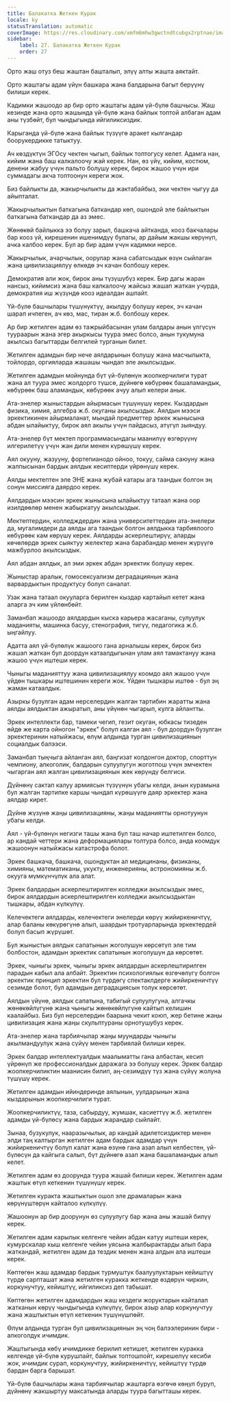 ```yaml
---
title: Балакатка Жеткен Курак
locale: ky
statusTranslation: automatic
coverImage: https://res.cloudinary.com/xmfm6mhw3gwctndtcubgx2rptnae/image/upload/v1740337243/small_cover_educacion_fundamental_a051170f1c.webp
sidebar:
    label: 27. Балакатка Жеткен Курак
    order: 27
---
```

Орто жаш отуз беш жаштан башталып, элүү алты жашта аяктайт.

Орто жаштагы адам үйүн башкара жана балдарына багыт берүүнү билиши керек.

Кадимки жашоодо ар бир орто жаштагы адам үй-бүлө башчысы. Жаш кезинде жана орто жашында үй-бүлө жана байлык топтой албаган адам аны түзбөйт, бул чындыгында ийгиликсиздик.

Карыганда үй-бүлө жана байлык түзүүгө аракет кылгандар боорукердикке татыктуу.

Ач көздүктүн ЭГОсу чектен чыгып, байлык топтогусу келет. Адамга нан, кийим жана баш калкалоочу жай керек. Нан, өз үйү, кийим, костюм, денени жабуу үчүн пальто болушу керек, бирок жашоо үчүн ири суммадагы акча топтоонун кереги жок.

Биз байлыкты да, жакырчылыкты да жактабайбыз, эки чектен чыгуу да айыпталат.

Жакырчылыктын баткагына баткандар көп, ошондой эле байлыктын баткагына баткандар да аз эмес.

Жөнөкөй байлыкка ээ болуу зарыл, башкача айтканда, кооз бакчалары бар кооз үй, кирешенин ишенимдүү булагы, ар дайым жакшы көрүнүп, ачка калбоо керек. Бул ар бир адам үчүн кадимки нерсе.

Жакырчылык, ачарчылык, оорулар жана сабатсыздык өзүн сыйлаган жана цивилизациялуу өлкөдө эч качан болбошу керек.

Демократия али жок, бирок аны түзүшүбүз керек. Бир дагы жаран нансыз, кийимсиз жана баш калкалоочу жайсыз жашап жаткан учурда, демократия иш жүзүндө кооз идеалдан ашпайт.

Үй-бүлө башчылары түшүнүктүү, акылдуу болушу керек, эч качан шарап ичпеген, ач көз, мас, тиран ж.б. болбошу керек.

Ар бир жетилген адам өз тажрыйбасынан улам балдары анын үлгүсүн туураарын жана эгер акыркысы туура эмес болсо, анын тукумуна акылсыз багыттарды белгилей турганын билет.

Жетилген адамдын бир нече аялдарынын болушу жана масчылыкта, тойлордо, оргияларда жашашы чындап эле акылсыздык.

Жетилген адамдын мойнунда бүт үй-бүлөнүн жоопкерчилиги турат жана ал туура эмес жолдорго түшсө, дүйнөгө көбүрөөк башаламандык, көбүрөөк баш аламандык, көбүрөөк ачуу алып келери анык.

Ата-энелер жыныстардын айырмасын түшүнүшү керек. Кыздардын физика, химия, алгебра ж.б. окуганы акылсыздык. Аялдын мээси эркектикинен айырмаланат, мындай предметтер эркек жынысына абдан ылайыктуу, бирок аял акылы үчүн пайдасыз, атүгүл зыяндуу.

Ата-энелер бүт мектеп программасындагы маанилүү өзгөрүүнү илгерилетүү үчүн жан дили менен күрөшүшү керек.

Аял окууну, жазууну, фортепианодо ойноо, токуу, сайма саюуну жана жалпысынан бардык аялдык кесиптерди үйрөнүшү керек.

Аялды мектептен эле ЭНЕ жана жубай катары ага таандык болгон эң сонун миссияга даярдоо керек.

Аялдардын мээсин эркек жынысына ылайыктуу татаал жана оор изилдөөлөр менен жабыркатуу акылсыздык.

Мектептердин, колледждердин жана университеттердин ата-энелери да, мугалимдери да аялды ага таандык болгон аялдыкка тарбиялоого көбүрөөк кам көрүшү керек. Аялдарды аскерлештирүү, аларды көчөлөрдө эркек сыяктуу желектер жана барабандар менен жүрүүгө мажбурлоо акылсыздык.

Аял абдан аялдык, ал эми эркек абдан эркектик болушу керек.

Жыныстар аралык, гомосексуализм деградациянын жана варвардыктын продуктусу болуп саналат.

Узак жана татаал окууларга берилген кыздар картайып кетет жана аларга эч ким үйлөнбөйт.

Заманбап жашоодо аялдардын кыска карьера жасаганы, сулуулук маданияты, машинка басуу, стенография, тигүү, педагогика ж.б. ыңгайлуу.

Адатта аял үй-бүлөлүк жашоого гана арналышы керек, бирок биз жашап жаткан бул доордун катаалдыгынан улам аял тамактануу жана жашоо үчүн иштеши керек.

Чыныгы маданияттуу жана цивилизациялуу коомдо аял жашоо үчүн үйдөн тышкары иштешинин кереги жок. Үйдөн тышкары иштөө - бул эң жаман катаалдык.

Азыркы бузулган адам нерселердин жалган тартибин жаратты жана аялды аялдыктан ажыратып, аны үйүнөн чыгарып, кулга айлантты.

Эркек интеллекти бар, тамеки чегип, гезит окуган, юбкасы тизеден өйдө же карта ойногон "эркек" болуп калган аял - бул доордун бузулган эркектеринин натыйжасы, өлүм алдында турган цивилизациянын социалдык балээси.

Заманбап тыңчыга айланган аял, баңгизат колдонгон доктор, спорттун чемпиону, алкоголик, балдарын сулуулугун жоготпош үчүн эмчектен чыгарган аял жалган цивилизациянын жек көрүндү белгиси.

Дүйнөнү сактап калуу армиясын түзүүнүн убагы келди, анын курамына бул жалган тартипке каршы чындап күрөшүүгө даяр эркектер жана аялдар кирет.

Дүйнө жүзүнө жаңы цивилизацияны, жаңы маданиятты орнотуунун убагы келди.

Аял - үй-бүлөнүн негизги ташы жана бул таш начар иштетилген болсо, ар кандай четтери жана деформациялары толтура болсо, анда коомдук жашоонун натыйжасы катастрофа болот.

Эркек башкача, башкача, ошондуктан ал медицинаны, физиканы, химияны, математиканы, укукту, инженерияны, астрономияны ж.б. окууга мүмкүнчүлүк ала алат.

Эркек балдардын аскерлештирилген колледжи акылсыздык эмес, бирок аялдардын аскерлештирилген колледжи акылсыздыктан тышкары, абдан күлкүлүү.

Келечектеги аялдарды, келечектеги энелерди көрүү жийиркеничтүү, алар баланы көкүрөгүнө алып, шаардын тротуарларында эркектердей болуп басып жүрүшөт.

Бул жыныстын аялдык сапатынын жоголушун көрсөтүп эле тим болбостон, адамдын эркектик сапатынын жоголушун да көрсөтөт.

Эркек, чыныгы эркек, чыныгы эркек аялдардын аскерлештирилген парадын кабыл ала албайт. Эркектин психологиялык өзгөчөлүгү болгон эркектик принцип эркектин бул түрдөгү спектаклдерге жийиркеничтүү сезимде болот, бул адамдын деградациясын толук көрсөтөт.

Аялдын үйүнө, аялдык сапатына, табигый сулуулугуна, алгачкы жөнөкөйлүгүнө жана чыныгы жөнөкөйлүгүнө кайтып келишин каалайбыз. Биз бул нерселердин баарына чекит коюп, жер бетине жаңы цивилизация жана жаңы скульптураны орнотушубуз керек.

Ата-энелер жана тарбиячылар жаңы муундарды чыныгы акылмандуулук жана сүйүү менен тарбиялай билиши керек.

Эркек балдар интеллектуалдык маалыматты гана албастан, кесип үйрөнүп же профессионалдык даражага ээ болушу керек. Эркек балдар жоопкерчиликтин маанисин билип, аң-сезимдүү түз жана сүйүү жолуна түшүшү керек.

Жетилген адамдын ийиндеринде аялынын, уулдарынын жана кыздарынын жоопкерчилиги турат.

Жоопкерчиликтүү, таза, сабырдуу, жумшак, касиеттүү ж.б. жетилген адамды үй-бүлөсү жана бардык жарандар сыйлайт.

Зынаа, бузукулук, нааразычылык, ар кандай адилетсиздиктер менен элди таң калтырган жетилген адам бардык адамдар үчүн жийиркеничтүү болуп калат жана өзүнө гана азап алып келбестен, үй-бүлөсүн да кайгыга салып, бүт дүйнөгө азап жана башаламандык алып келет.

Жетилген адам өз доорунда туура жашай билиши керек. Жетилген адам жаштык өтүп кеткенин түшүнүшү керек.

Жетилген куракта жаштыктын ошол эле драмаларын жана көрүнүштөрүн кайталоо күлкүлүү.

Жашоонун ар бир доорунун өз сулуулугу бар жана аны жашай билүү керек.

Жетилген адам карылык келгенге чейин абдан катуу иштеши керек, кумурскалар кыш келгенге чейин уясына жалбырактарды алып бара жаткандай, жетилген адам да тездик менен жана алдын ала иштеши керек.

Көптөгөн жаш адамдар бардык турмуштук баалуулуктарын кейиштүү түрдө сарпташат жана жетилген куракка жеткенде өздөрүн чиркин, коркунучтуу, кейиштүү, ийгиликсиз деп табышат.

Көптөгөн жетилген адамдардын жаш кездеги жоруктарын кайталап жатканын көрүү чындыгында күлкүлүү, бирок азыр алар коркунучтуу жана жаштыктын өтүп кеткенин түшүнүшпөйт.

Өлүм алдында турган бул цивилизациянын эң чоң балээлеринин бири - алкоголдук ичимдик.

Жаштыгында көбү ичимдикке берилип кетишет, жетилген куракка келгенде үй-бүлө курушпайт, байлык топтошпойт, кирешелүү кесиби жок, ичимдик сурап, коркунучтуу, жийиркеничтүү, кейиштүү түрдө бардан барга барышат.

Үй-бүлө башчылары жана тарбиячылар жаштарга өзгөчө көңүл буруп, дүйнөнү жакшыртуу максатында аларды туура багытташы керек.
